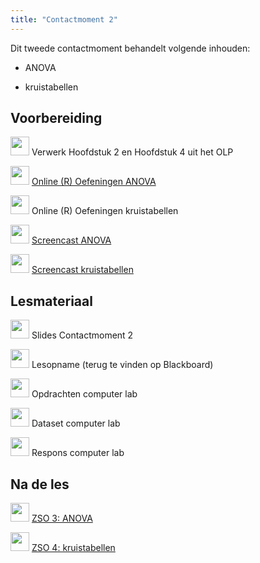 ```yaml
---
title: "Contactmoment 2"
---
```


Dit tweede contactmoment behandelt volgende inhouden:

-   ANOVA

-   kruistabellen

## Voorbereiding

![](/images/icons/book.png){width="30"} Verwerk Hoofdstuk 2 en Hoofdstuk 4 uit het OLP

![](/images/icons/singletutorial.png){width="30"} [Online (R) Oefeningen ANOVA](/Zelftest_ANOVA.qmd)

![](/images/icons/singletutorial.png){width="30"} Online (R) Oefeningen kruistabellen

![](/images/icons/zz_video_camera.png){width="30"} [Screencast ANOVA](https://mediasite.uantwerpen.be/Mediasite/Channel/statistiek-b-public/watch/539b5612138345569fdbbc3e6b9cc7501d)

![](/images/icons/zz_video_camera.png){width="30"} [Screencast kruistabellen](https://mediasite.uantwerpen.be/Mediasite/Channel/statistiek-b-public/watch/5e842da6a5bc4368b2a1c71e54bd36201d)

## Lesmateriaal

![](/images/icons/zz_slides.png){width="30"} Slides Contactmoment 2

![](/images/icons/zz_video_camera.png){width="30"} Lesopname (terug te vinden op Blackboard)

![](/images/icons/guided-practice.png){width="30"} Opdrachten computer lab

![](/images/icons/data.png){width="30"} Dataset computer lab

![](/images/icons/worked-example.png){width="30"} Respons computer lab

## Na de les

![](/images/icons/singlelab.png){width="30"} [ZSO 3: ANOVA](/ZSO/ZSO3.qmd)

![](/images/icons/singlelab.png){width="30"} [ZSO 4: kruistabellen](/ZSO/ZSO4.qmd)
